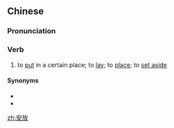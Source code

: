 ==Chinese==
{{zh-forms}}

===Pronunciation===
{{zh-pron
|m=ānfàng
|c=on1 fong3
|cat=v
}}

===Verb===
{{zh-verb}}

# to [[put]] in a certain place; to [[lay]]; to [[place]]; to [[set aside]]

====Synonyms====
* {{zh-l|放置}}
* {{zh-l|擱置}}

[[zh:安放]]